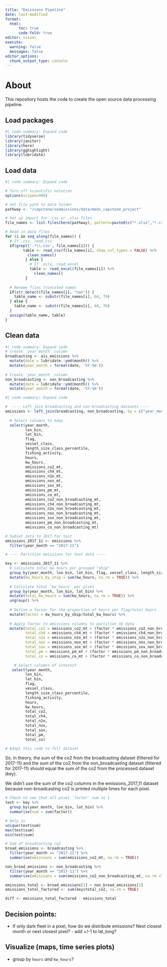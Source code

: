 ```yaml
---
title: "Emissions Pipeline"
date: last-modified
format:
  html:
      toc: true
      code-fold: true
editor: visual
execute:
  warning: false
  messages: false
editor_options: 
  chunk_output_type: console
---
```


# About

This repository hosts the code to create the open source data processing pipeline.

## Load packages

```r
#| code-summary: Expand code
library(tidyverse)
library(janitor)
library(here)
library(gghighlight)
library(lubridate)
```

## Load data

```r
#| code-summary: Expand code

# Turn off scientific notation
options(scipen=999)

# Set file path to data folder
pathway <- "/capstone/seamissions/data/meds_capstone_project"

# Set up import for .csv or .xlsx files
file_names <- list.files(here(pathway), pattern=paste0(c("*.xlsx","*.csv"), collapse="|"), full.names=TRUE)

# Read in data files
for (i in seq_along(file_names)) {
  # If .csv, read_csv
  if(grepl('.*\\.csv', file_names[i])) {
        table <- read_csv(file_names[i], show_col_types = FALSE) %>%
          clean_names()
         } else {
           # If .xslx, read_excel
           table <- read_excel(file_names[i]) %>%
             clean_names()
         }
  
  # Rename files truncated names
  if(str_detect(file_names[i], "non")) {
    table_name <- substr(file_names[i], 64, 79)
  } else {
    table_name <- substr(file_names[i], 64, 76)
  }
  assign(table_name, table)
}
```

## Clean data

```r
#| code-summary: Expand code
# Create `year_month` column
broadcasting <- ais_emissions %>%
  mutate(date = lubridate::ymd(month)) %>%
  mutate(year_month = format(date, '%Y-%m'))
  
# Create `year_month` column
non_broadcasting <- non_broadcasting %>%
  mutate(date = lubridate::ymd(month)) %>%
  mutate(year_month = format(date, '%Y-%m'))
```

```r
#| code-summary: Expand code

#  ---- Left join broadcasting and non-broadcasting datasets ----
emissions <- left_join(broadcasting, non_broadcasting, by = c("year_month", "lat_bin", "lon_bin", "length_size_class_percentile")) %>%
  
  # Select columns to keep
  select(year_month, 
         lon_bin,
         lat_bin,
         flag, 
         vessel_class, 
         length_size_class_percentile, 
         fishing_activity, 
         hours, 
         kw_hours,
         emissions_co2_mt, 
         emissions_ch4_mt, 
         emissions_n2o_mt, 
         emissions_nox_mt, 
         emissions_sox_mt, 
         emissions_pm_mt, 
         emissions_co_mt,
         emissions_co2_non_broadcasting_mt,
         emissions_ch4_non_broadcasting_mt,
         emissions_n2o_non_broadcasting_mt,
         emissions_nox_non_broadcasting_mt,
         emissions_sox_non_broadcasting_mt,
         emissions_pm_non_broadcasting_mt,
         emissions_co_non_broadcasting_mt)

# Subset data to 2017 for test
emissions_2017_11 <- emissions %>%
  filter(year_month == "2017-11")

# ---- Partition emissions for test data ----

key <- emissions_2017_11 %>%
  # Calculate total kw hours per grouped "ship"
  group_by(year_month, lon_bin, lat_bin, flag, vessel_class, length_size_class_percentile, hours, kw_hours) %>% # `hours` and `kw_hours`?
  mutate(kw_hours_by_ship = sum(kw_hours, na.rm = TRUE)) %>%
  
  # Calculate total `kw_hours` per pixel 
  group_by(year_month, lon_bin, lat_bin) %>%
  mutate(total_kw_hours = sum(kw_hours, na.rm = TRUE)) %>%
  ungroup() %>%
  
  # Define a factor for the proportion of hours per flag/total hours 
  mutate(factor = kw_hours_by_ship/total_kw_hours) %>%
  
  # Apply factor to emissions columns to partition nb data
  mutate(total_co2 = emissions_co2_mt + (factor * emissions_co2_non_broadcasting_mt),
         total_ch4 = emissions_ch4_mt + (factor * emissions_ch4_non_broadcasting_mt),
         total_n2o = emissions_n2o_mt + (factor * emissions_n2o_non_broadcasting_mt),
         total_nox = emissions_nox_mt + (factor * emissions_nox_non_broadcasting_mt),
         total_sox = emissions_sox_mt + (factor * emissions_sox_non_broadcasting_mt),
         total_pm = emissions_pm_mt + (factor * emissions_pm_non_broadcasting_mt),
         total_co = emissions_co_mt + (factor * emissions_co_non_broadcasting_mt)) %>%

    # Select columns of interest
   select(year_month, 
         lon_bin,
         lat_bin,
         flag, 
         vessel_class, 
         length_size_class_percentile, 
         fishing_activity, 
         hours, 
         kw_hours,
         total_co2, 
         total_ch4, 
         total_n2o, 
         total_nox, 
         total_sox, 
         total_pm, 
         total_co)

# Adapt this code to full dataset
```

So, in theory, the sum of the co2 from the broadcasting dataset (filtered for 2017-11) and the sum of the co2 from the non_broadcasting dataset (filtered for 2017-11) should equal the sum of the co2 from the processed dataset (key).

We didn't use the sum of the co2 columns in the emissions_2017_11 dataset because non-broadcasting co2 is printed multiple times for each pixel.
```r
# Check to see that all pixel `factor` sum to 1
test <- key %>%
  group_by(year_month, lon_bin, lat_bin) %>%
  summarise(sum = sum(factor))

# Only 1s
unique(test$sum)
max(test$sum)
min(test$sum)

# Sum of broadcasting co2
broad_emissions <- broadcasting %>%
  filter(year_month == "2017-11") %>%
  summarise(emissions = sum(emissions_co2_mt, na.rm = TRUE))

non_broad_emissions <- non_broadcasting %>%
  filter(year_month == "2017-11") %>%
  summarise(emissions = sum(emissions_co2_non_broadcasting_mt, na.rm =TRUE))

emissions_total <- broad_emissions[1] + non_broad_emissions[1]
emissions_total_factored <- sum(key$total_co2, na.rm = TRUE)

diff <- emissions_total_factored - emissions_total
```

## Decision points:

-   If only dark fleet in a pixel, how do we distribute emissions? Next closest month or next closest pixel? - add +/-1 to lat_long?

## Visualize (maps, time series plots)



- group by `hours` *and* `kw_hours`?
